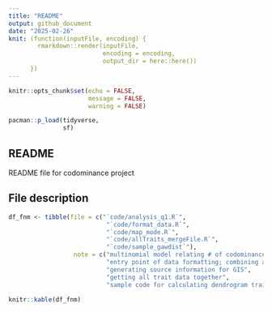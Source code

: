 ```yaml
---
title: "README"
output: github_document
date: "2025-02-26"
knit: (function(inputFile, encoding) {
        rmarkdown::render(inputFile,
                          encoding = encoding, 
                          output_dir = here::here())
      })
---
```


```r
knitr::opts_chunk$set(echo = FALSE,
                      message = FALSE,
                      warning = FALSE)

pacman::p_load(tidyverse,
               sf)
```

## README

README file for codominance project

## File description

```r
df_fnm <- tibble(file = c("`code/analysis_q1.R`",
                           "`code/format_data.R`",
                           "`code/map_mode.R`",
                           "`code/allTraits_mergeFile.R`",
                           "`code/sample_gawdist`"),
                  note = c("multinomial model relating # of codominance to envrionmental variables",
                           "entry point of data formatting; combining all codominance data.",
                           "generating source information for GIS",
                           "getting all trait data together",
                           "sample code for calculating dendrogram trait distance `gawdist()`"))

knitr::kable(df_fnm)
```

